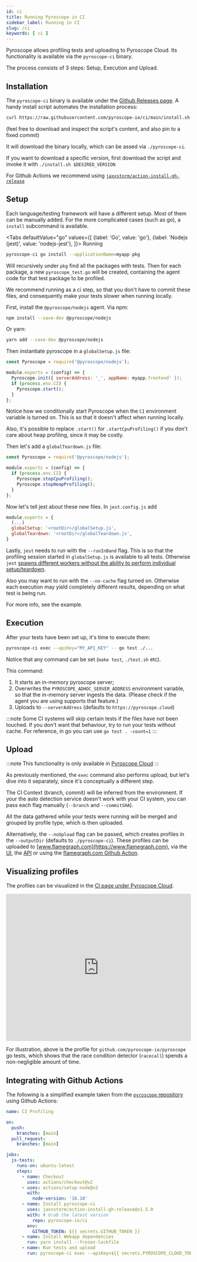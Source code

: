```yaml
---
id: ci
title: Running Pyroscope in CI
sidebar_label: Running in CI
slug: /ci
keywords: [ ci ]
---
```


Pyroscope allows profiling tests and uploading to Pyroscope Cloud.
Its functionality is available via the `pyroscope-ci` binary.

The process consists of 3 steps: Setup, Execution and Upload.

## Installation
The `pyroscope-ci` binary is available under the [Github Releases page](https://github.com/pyroscope-io/ci/releases).
A handy install script automates the installation process:
```bash
curl https://raw.githubusercontent.com/pyroscope-io/ci/main/install.sh | sh
```
(feel free to download and inspect the script's content, and also pin to a fixed commit)

It will download the binary locally, which can be assed via `./pyroscope-ci`.

If you want to download a specific version, first download the script and invoke it with `./install.sh $DESIRED_VERSION`

For Github Actions we recommend using [`jaxxstorm/action-install-gh-release`](https://github.com/jaxxstorm/action-install-gh-release)

## Setup
Each language/testing framework will have a different setup. Most of them
can be manually added. For the more complicated cases (such as go), a `install` subcommand is available.

<Tabs
  defaultValue="go"
  values={[
    {label: 'Go', value: 'go'},
    {label: 'Nodejs (jest)', value: 'nodejs-jest'},
  ]}>
  <TabItem value="go">
  Running

  ```bash
  pyroscope-ci go install --applicationName=myapp pkg
  ```

  Will recursively under `pkg` find all the packages with tests.
  Then for each package, a new `pyroscope_test.go` will be created, containing
  the agent code for that test package to be profiled.

  We recommend running as a ci step, so that you don't have to commit these files,
  and consequently make your tests slower when running locally.
  </TabItem>
  <TabItem value="nodejs-jest">

  First, install the `@pyroscope/nodejs` agent. Via npm:

  ```bash
  npm install --save-dev @pyroscope/nodejs
  ```

  Or yarn:
  ```bash
  yarn add --save-dev @pyroscope/nodejs
  ```

  Then instantiate pyroscope in a  `globalSetup.js` file:
  ```js
  const Pyroscope = require('@pyroscope/nodejs');

  module.exports = (config) => {
    Pyroscope.init({ serverAddress: '_', appName: myapp.frontend' });
    if (process.env.CI) {
      Pyroscope.start();
    }
  };
  ```
  Notice how we conditionally start Pyroscope when the `CI` environment variable is turned on.
  This is so that it doesn't affect when running locally.

  Also, it's possible to replace `.start()` for `.startCpuProfiling()` if you don't
  care about heap profiling, since it may be costly.

  Then let's add a `globalTeardown.js` file:

  ```js
  const Pyroscope = require('@pyroscope/nodejs');

  module.exports = (config) => {
    if (process.env.CI) {
      Pyroscope.stopCpuProfiling();
      Pyroscope.stopHeapProfiling();
    }
  };
  ```

  Now let's tell jest about these new files. In `jest.config.js` add

  ```js
  module.exports = {
    (...)
    globalSetup: '<rootDir>/globalSetup.js',
    globalTeardown: '<rootDir>/globalTeardown.js',
  }
  ```

  Lastly, `jest` needs to run with the `--runInBand` flag.
  This is so that the profiling session started in `globalSetup.js` is available to all tests.
  Otherwise `jest` [spawns different workers without the ability to perform individual setup/teardown](https://github.com/facebook/jest/issues/8708).

  Also you may want to run with the `--no-cache` flag turned on. Otherwise each execution may yield completely different results, depending on what test is being run.

  For more info, see the <Link to="https://github.com/pyroscope-io/ci/tree/main/examples/nodejs/jest">example</Link>.
  </TabItem>
</Tabs>

## Execution
After your tests have been set up, it's time to execute them:

```bash
pyroscope-ci exec --apiKey="MY_API_KEY" -- go test ./...
```

Notice that any command can be set (`make test`, `./test.sh` etc).

This command:
1. It starts an in-memory pyroscope server;
2. Overwrites the `PYROSCOPE_ADHOC_SERVER_ADDRESS` environment variable, so that the in-memory server ingests the data. 
(Please check if the agent you are using supports that feature.)
3. Uploads to `--serverAddress` (defaults to `https://pyroscope.cloud`)

:::note
Some CI systems will skip certain tests if the files have not been touched.
If you don't want that behaviour, try to run your tests without cache. For reference, in go you can use `go test . -count=1`
:::

## Upload
:::note
This functionality is only available in [Pyroscope Cloud](https://pyroscope.cloud/ci)
:::

As previously mentioned, the `exec` command also performs upload, but let's dive into it separately,
since it's conceptually a different step.

The CI Context (branch, commit) will be inferred from the environment.
If your the auto detection service doesn't work with your CI system, you can pass each flag manually (`--branch` and `--commitSHA`).

All the data gathered while your tests were running will be merged and grouped by profile type, which is then uploaded.

Alternatively, the `--noUpload` flag can be passed, which creates profiles in the `--outputDir` (defaults to `./pyroscope-ci`).
These profiles can be uploaded to [www.flamegraph.com](https://www.flamegraph.com),
via the [UI](https://www.flamegraph.com), the [API](https://flamegraph.com/openapi) or using the [flamegraph.com Github Action](https://github.com/pyroscope-io/flamegraph.com-github-action).

## Visualizing profiles
The profiles can be visualized in the [CI page under Pyroscope Cloud](https://pyroscope.cloud/ci).


<iframe frameBorder="0" width="100%" height="400" src="https://flamegraph.com/share/68b22ba6-9d82-11ed-a9bc-e2a53ffd5c62/iframe?colorMode=light&onlyDisplay=flamegraph"></iframe>

For illustration, above is the profile for `github.com/pyroscope-io/pyroscope` go tests,
which shows that the race condition detector (`racecall`) spends a non-negligible amount of time.

## Integrating with Github Actions

The following is a simplified example taken from the [`pyroscope` repository](https://github.com/pyroscope-io/pyroscope/blob/main/.github/workflows/ci-profiling.yaml) using Github Actions:

```yaml
name: CI Profiling

on:
  push:
    branches: [main]
  pull_request:
    branches: [main]

jobs:
  js-tests:
    runs-on: ubuntu-latest
    steps:
      - name: Checkout
        uses: actions/checkout@v2
      - uses: actions/setup-node@v2
        with:
          node-version: '16.18'
      - name: Install pyroscope-ci
        uses: jaxxstorm/action-install-gh-release@v1.5.0
        with: # Grab the latest version
          repo: pyroscope-io/ci
        env:
          GITHUB_TOKEN: ${{ secrets.GITHUB_TOKEN }}
      - name: Install Webapp dependencies
        run: yarn install --frozen-lockfile
      - name: Run tests and upload
        run: pyroscope-ci exec --apiKey=${{ secrets.PYROSCOPE_CLOUD_TOKEN }} yarn test --no-cache --max-workers=1
```
